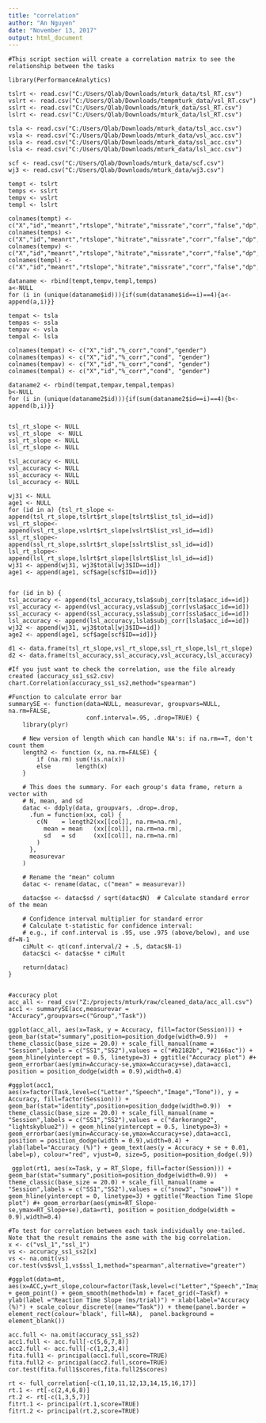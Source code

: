 ```yaml
---
title: "correlation"
author: "An Nguyen"
date: "November 13, 2017"
output: html_document
---
```




```{r.echo=FALSE}

#This script section will create a correlation matrix to see the relationship between the tasks

library(PerformanceAnalytics)

tslrt <- read.csv("C:/Users/Qlab/Downloads/mturk_data/tsl_RT.csv")
vslrt <- read.csv("C:/Users/Qlab/Downloads/tempmturk_data/vsl_RT.csv")
sslrt <- read.csv("C:/Users/Qlab/Downloads/mturk_data/ssl_RT.csv")
lslrt <- read.csv("C:/Users/Qlab/Downloads/mturk_data/lsl_RT.csv")

tsla <- read.csv("C:/Users/Qlab/Downloads/mturk_data/tsl_acc.csv")
vsla <- read.csv("C:/Users/Qlab/Downloads/mturk_data/vsl_acc.csv")
ssla <- read.csv("C:/Users/Qlab/Downloads/mturk_data/ssl_acc.csv")
lsla <- read.csv("C:/Users/Qlab/Downloads/mturk_data/lsl_acc.csv")

scf <- read.csv("C:/Users/Qlab/Downloads/mturk_data/scf.csv")
wj3 <- read.csv("C:/Users/Qlab/Downloads/mturk_data/wj3.csv")

tempt <- tslrt
temps <- sslrt
tempv <- vslrt
templ <- lslrt

colnames(tempt) <- c("X","id","meanrt","rtslope","hitrate","missrate","corr","false","dp","wj3","gender","hand","lang")
colnames(temps) <- c("X","id","meanrt","rtslope","hitrate","missrate","corr","false","dp","wj3","gender","hand","lang")
colnames(tempv) <- c("X","id","meanrt","rtslope","hitrate","missrate","corr","false","dp","wj3","gender","hand","lang")
colnames(templ) <- c("X","id","meanrt","rtslope","hitrate","missrate","corr","false","dp","wj3","gender","hand","lang")

dataname <- rbind(tempt,tempv,templ,temps)
a<-NULL
for (i in (unique(dataname$id))){if(sum(dataname$id==i)==4){a<-append(a,i)}}

tempat <- tsla
tempas <- ssla
tempav <- vsla
tempal <- lsla

colnames(tempat) <- c("X","id","%_corr","cond","gender")
colnames(tempas) <- c("X","id","%_corr","cond", "gender")
colnames(tempav) <- c("X","id","%_corr","cond", "gender")
colnames(tempal) <- c("X","id","%_corr","cond", "gender")

dataname2 <- rbind(tempat,tempav,tempal,tempas)
b<-NULL
for (i in (unique(dataname2$id))){if(sum(dataname2$id==i)==4){b<-append(b,i)}}


tsl_rt_slope <- NULL
vsl_rt_slope  <- NULL
ssl_rt_slope <- NULL
lsl_rt_slope <- NULL

tsl_accuracy <- NULL
vsl_accuracy <- NULL
ssl_accuracy <- NULL
lsl_accuracy <- NULL

wj31 <- NULL 
age1 <- NULL
for (id in a) {tsl_rt_slope <-append(tsl_rt_slope,tslrt$rt_slope[tslrt$list_tsl_id==id])
vsl_rt_slope<-append(vsl_rt_slope,vslrt$rt_slope[vslrt$list_vsl_id==id])
ssl_rt_slope<-append(ssl_rt_slope,sslrt$rt_slope[sslrt$list_ssl_id==id])
lsl_rt_slope<-append(lsl_rt_slope,lslrt$rt_slope[lslrt$list_lsl_id==id])
wj31 <- append(wj31, wj3$total[wj3$ID==id])
age1 <- append(age1, scf$age[scf$ID==id])}


for (id in b) {
tsl_accuracy <- append(tsl_accuracy,tsla$subj_corr[tsla$acc_id==id])
vsl_accuracy <- append(vsl_accuracy,vsla$subj_corr[vsla$acc_id==id])
ssl_accuracy <- append(ssl_accuracy,ssla$subj_corr[ssla$acc_id==id])
lsl_accuracy <- append(lsl_accuracy,lsla$subj_corr[lsla$acc_id==id])
wj32 <- append(wj31, wj3$total[wj3$ID==id])
age2 <- append(age1, scf$age[scf$ID==id])}

d1 <- data.frame(tsl_rt_slope,vsl_rt_slope,ssl_rt_slope,lsl_rt_slope)
d2 <- data.frame(tsl_accuracy,ssl_accuracy,vsl_accuracy,lsl_accuracy)

#If you just want to check the correlation, use the file already created (accuracy_ss1_ss2.csv)
chart.Correlation(accuracy_ss1_ss2,method="spearman")

#Function to calculate error bar
summarySE <- function(data=NULL, measurevar, groupvars=NULL, na.rm=FALSE,
                      conf.interval=.95, .drop=TRUE) {
    library(plyr)

    # New version of length which can handle NA's: if na.rm==T, don't count them
    length2 <- function (x, na.rm=FALSE) {
        if (na.rm) sum(!is.na(x))
        else       length(x)
    }

    # This does the summary. For each group's data frame, return a vector with
    # N, mean, and sd
    datac <- ddply(data, groupvars, .drop=.drop,
      .fun = function(xx, col) {
        c(N    = length2(xx[[col]], na.rm=na.rm),
          mean = mean   (xx[[col]], na.rm=na.rm),
          sd   = sd     (xx[[col]], na.rm=na.rm)
        )
      },
      measurevar
    )

    # Rename the "mean" column    
    datac <- rename(datac, c("mean" = measurevar))

    datac$se <- datac$sd / sqrt(datac$N)  # Calculate standard error of the mean

    # Confidence interval multiplier for standard error
    # Calculate t-statistic for confidence interval: 
    # e.g., if conf.interval is .95, use .975 (above/below), and use df=N-1
    ciMult <- qt(conf.interval/2 + .5, datac$N-1)
    datac$ci <- datac$se * ciMult

    return(datac)
}


#accuracy plot
acc_all <- read_csv("Z:/projects/mturk/raw/cleaned_data/acc_all.csv")
acc1 <- summarySE(acc,measurevar = "Accuracy",groupvars=c("Group","Task"))

ggplot(acc_all, aes(x=Task, y = Accuracy, fill=factor(Session))) + geom_bar(stat="summary",position=position_dodge(width=0.9))  + theme_classic(base_size = 20.0) + scale_fill_manual(name = "Session",labels = c("SS1","SS2"),values = c("#b2182b", "#2166ac")) + geom_hline(yintercept = 0.5, linetype=3) + ggtitle("Accuracy plot") #+ geom_errorbar(aes(ymin=Accuracy-se,ymax=Accuracy+se),data=acc1, position = position_dodge(width = 0.9),width=0.4)

#ggplot(acc1, aes(x=factor(Task,level=c("Letter","Speech","Image","Tone")), y = Accuracy, fill=factor(Session))) + geom_bar(stat="identity",position=position_dodge(width=0.9))  + theme_classic(base_size = 20.0) + scale_fill_manual(name = "Session",labels = c("SS1","SS2"),values = c("darkorange2", "lightskyblue2")) + geom_hline(yintercept = 0.5, linetype=3) + geom_errorbar(aes(ymin=Accuracy-se,ymax=Accuracy+se),data=acc1, position = position_dodge(width = 0.9),width=0.4) + ylab(label="Accuracy (%)") + geom_text(aes(y = Accuracy + se + 0.01, label=p), colour="red", vjust=0, size=5, position=position_dodge(.9))

 ggplot(rt1, aes(x=Task, y = RT_Slope, fill=factor(Session))) + geom_bar(stat="summary",position=position_dodge(width=0.9))  + theme_classic(base_size = 20.0) + scale_fill_manual(name = "Session",labels = c("SS1","SS2"),values = c("snow3", "snow4")) + geom_hline(yintercept = 0, linetype=3) + ggtitle("Reaction Time Slope plot") #+ geom_errorbar(aes(ymin=RT_Slope-se,ymax=RT_Slope+se),data=rt1, position = position_dodge(width = 0.9),width=0.4)
 
#To test for correlation between each task individually one-tailed. Note that the result remains the asme with the big correlation.
x <- c("vsl_1","ssl_1")
vs <- accuracy_ss1_ss2[x]
vs <- na.omit(vs)
cor.test(vs$vsl_1,vs$ssl_1,method="spearman",alternative="greater")

#ggplot(data=mt, aes(x=ACC,y=rt_slope,colour=factor(Task,level=c("Letter","Speech","Image","Tone")))) + geom_point() + geom_smooth(method=lm) + facet_grid(~Taskf) + ylab(label ="Reaction Time Slope (ms/trial)") + xlab(label="Accuracy (%)") + scale_colour_discrete((name="Task")) + theme(panel.border = element_rect(colour='black', fill=NA),  panel.background = element_blank()) 

acc.full <- na.omit(accuracy_ss1_ss2)
acc1.full <- acc.full[-c(5,6,7,8)]
acc2.full <- acc.full[-c(1,2,3,4)] 
fita.full1 <- principal(acc1.full,score=TRUE)
fita.full2 <- principal(acc2.full,score=TRUE)
cor.test(fita.full1$scores,fita.full2$scores)

rt <- full_correlation[-c(1,10,11,12,13,14,15,16,17)]
rt.1 <- rt[-c(2,4,6,8)]
rt.2 <- rt[-c(1,3,5,7)]
fitrt.1 <- principal(rt.1,score=TRUE)
fitrt.2 <- principal(rt.2,score=TRUE)
```

